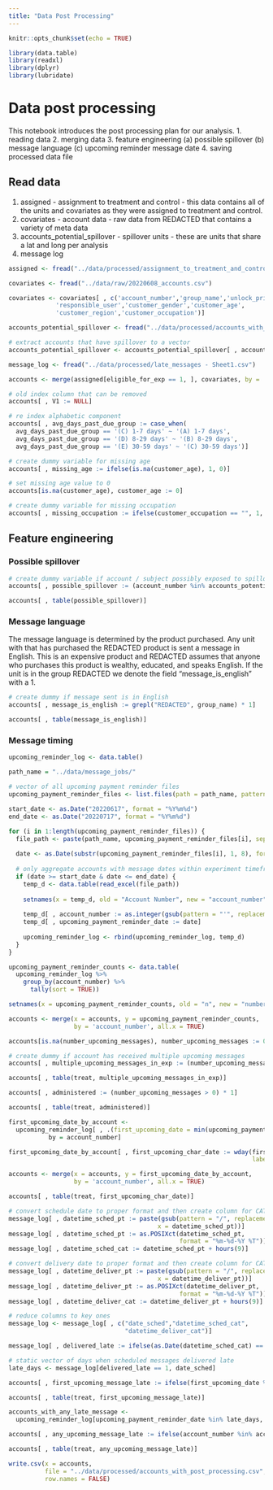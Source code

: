 ```yaml
---
title: "Data Post Processing"
---
```


```r
knitr::opts_chunk$set(echo = TRUE)
```

```r
library(data.table)
library(readxl)
library(dplyr)
library(lubridate)
```

# Data post processing
This notebook introduces the post processing plan for our analysis. 
1. reading data
2. merging data
3. feature engineering
(a) possible spillover
(b) message language
(c) upcoming reminder message date
4. saving processed data file

## Read data
1. assigned - assignment to treatment and control - this data contains all of the units and covariates as they were assigned to treatment and control.
2. covariates - account data - raw data from REDACTED that contains a variety of meta data
3. accounts_potential_spillover - spillover units - these are units that share a lat and long per analysis
4. message log
```r
assigned <- fread("../data/processed/assignment_to_treatment_and_control.csv")

covariates <- fread("../data/raw/20220608_accounts.csv")

covariates <- covariates[ , c('account_number','group_name','unlock_price',
             'responsible_user','customer_gender','customer_age',
             'customer_region','customer_occupation')]

accounts_potential_spillover <- fread("../data/processed/accounts_with_shared_lat_long.csv")

# extract accounts that have spillover to a vector
accounts_potential_spillover <- accounts_potential_spillover[ , account_number]

message_log <- fread("../data/processed/late_messages - Sheet1.csv")
```

```r
accounts <- merge(assigned[eligible_for_exp == 1, ], covariates, by = 'account_number')
```

```r
# old index column that can be removed
accounts[ , V1 := NULL]

# re index alphabetic component
accounts[ , avg_days_past_due_group := case_when(
  avg_days_past_due_group == '(C) 1-7 days' ~ '(A) 1-7 days',
  avg_days_past_due_group == '(D) 8-29 days' ~ '(B) 8-29 days',
  avg_days_past_due_group == '(E) 30-59 days' ~ '(C) 30-59 days')]
```

```r
# create dummy variable for missing age
accounts[ , missing_age := ifelse(is.na(customer_age), 1, 0)]

# set missing age value to 0
accounts[is.na(customer_age), customer_age := 0]

# create dummy variable for missing occupation
accounts[ , missing_occupation := ifelse(customer_occupation == "", 1, 0)]
```

## Feature engineering
### Possible spillover
```r
# create dummy variable if account / subject possibly exposed to spillover
accounts[ , possible_spillover := (account_number %in% accounts_potential_spillover) * 1]

accounts[ , table(possible_spillover)]
```

### Message language
The message language is determined by the product purchased. Any unit with that has purchased the REDACTED product is sent a message in English. This is an expensive product and REDACTED assumes that anyone who purchases this product is wealthy, educated, and speaks English. If the unit is in the group REDACTED we denote the field "message_is_english" with a 1. 
```r
# create dummy if message sent is in English
accounts[ , message_is_english := grepl("REDACTED", group_name) * 1]

accounts[ , table(message_is_english)]
```

### Message timing
```r
upcoming_reminder_log <- data.table()

path_name = "../data/message_jobs/"

# vector of all upcoming payment reminder files
upcoming_payment_reminder_files <- list.files(path = path_name, pattern = 'upcoming')

start_date <- as.Date("20220617", format = "%Y%m%d")
end_date <- as.Date("20220717", format = "%Y%m%d")

for (i in 1:length(upcoming_payment_reminder_files)) {
  file_path <- paste(path_name, upcoming_payment_reminder_files[i], sep = "")
  
  date <- as.Date(substr(upcoming_payment_reminder_files[i], 1, 8), format = "%Y%m%d")
  
  # only aggregate accounts with message dates within experiment timeframe
  if (date >= start_date & date <= end_date) {
    temp_d <- data.table(read_excel(file_path))
    
    setnames(x = temp_d, old = "Account Number", new = "account_number")
    
    temp_d[ , account_number := as.integer(gsub(pattern = "'", replacement = "", x = account_number))]
    temp_d[ , upcoming_payment_reminder_date := date]
    
    upcoming_reminder_log <- rbind(upcoming_reminder_log, temp_d)
  }
}
```

```r
upcoming_payment_reminder_counts <- data.table(
  upcoming_reminder_log %>%
    group_by(account_number) %>%
      tally(sort = TRUE))

setnames(x = upcoming_payment_reminder_counts, old = "n", new = "number_upcoming_messages")

accounts <- merge(x = accounts, y = upcoming_payment_reminder_counts,
                  by = 'account_number', all.x = TRUE)

accounts[is.na(number_upcoming_messages), number_upcoming_messages := 0]

# create dummy if account has received multiple upcoming messages
accounts[ , multiple_upcoming_messages_in_exp := (number_upcoming_messages > 1) * 1]

accounts[ , table(treat, multiple_upcoming_messages_in_exp)]
```

```r
accounts[ , administered := (number_upcoming_messages > 0) * 1]

accounts[ , table(treat, administered)]
```

```r
first_upcoming_date_by_account <-
  upcoming_reminder_log[ , .(first_upcoming_date = min(upcoming_payment_reminder_date)),
           by = account_number]

first_upcoming_date_by_account[ , first_upcoming_char_date := wday(first_upcoming_date,
                                                                   label = TRUE)]

accounts <- merge(x = accounts, y = first_upcoming_date_by_account,
                  by = 'account_number', all.x = TRUE)

accounts[ , table(treat, first_upcoming_char_date)]
```

```r
# convert schedule date to proper format and then create column for CAT
message_log[ , datetime_sched_pt := paste(gsub(pattern = "/", replacement = "-",
                                         x = datetime_sched_pt))]
message_log[ , datetime_sched_pt := as.POSIXct(datetime_sched_pt,
                                               format = "%m-%d-%Y %T")]
message_log[ , datetime_sched_cat := datetime_sched_pt + hours(9)]

# convert delivery date to proper format and then create column for CAT
message_log[ , datetime_deliver_pt := paste(gsub(pattern = "/", replacement = "-",
                                         x = datetime_deliver_pt))]
message_log[ , datetime_deliver_pt := as.POSIXct(datetime_deliver_pt,
                                               format = "%m-%d-%Y %T")]
message_log[ , datetime_deliver_cat := datetime_deliver_pt + hours(9)]

# reduce columns to key ones
message_log <- message_log[ , c("date_sched","datetime_sched_cat",
                                "datetime_deliver_cat")]

message_log[ , delivered_late := ifelse(as.Date(datetime_sched_cat) == as.Date(datetime_deliver_cat), 0, 1)]
```

```r
# static vector of days when scheduled messages delivered late
late_days <- message_log[delivered_late == 1, date_sched]

accounts[ , first_upcoming_message_late := ifelse(first_upcoming_date %in% late_days, 1, 0)]

accounts[ , table(treat, first_upcoming_message_late)]
```

```r
accounts_with_any_late_message <- 
  upcoming_reminder_log[upcoming_payment_reminder_date %in% late_days, account_number]

accounts[ , any_upcoming_message_late := ifelse(account_number %in% accounts_with_any_late_message, 1, 0)]

accounts[ , table(treat, any_upcoming_message_late)]
```

```r
write.csv(x = accounts,
          file = "../data/processed/accounts_with_post_processing.csv",
          row.names = FALSE)
```


